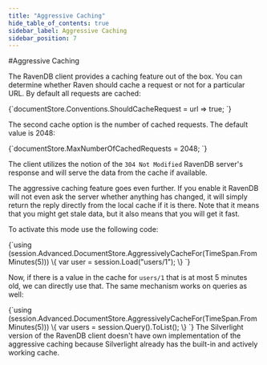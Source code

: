 ```yaml
---
title: "Aggressive Caching"
hide_table_of_contents: true
sidebar_label: Aggressive Caching
sidebar_position: 7
---
```



#Aggressive Caching

The RavenDB client provides a caching feature out of the box. You can determine whether Raven should cache a request or not for a particular URL. By default all requests are cached:

<TabItem value="should_cache_delegate" label="should_cache_delegate">
<CodeBlock language="csharp">
{`documentStore.Conventions.ShouldCacheRequest = url => true;
`}
</CodeBlock>
</TabItem>

The second cache option is the number of cached requests. The default value is 2048:

<TabItem value="max_number_of_requests" label="max_number_of_requests">
<CodeBlock language="csharp">
{`documentStore.MaxNumberOfCachedRequests = 2048;
`}
</CodeBlock>
</TabItem>

The client utilizes the notion of the `304 Not Modified` RavenDB server's response and will serve the data from the cache if available. 

The aggressive caching feature goes even further. If you enable it RavenDB will not even ask the server whether anything has changed,
it will simply return the reply directly from the local cache if it is there. Note that it means that you might get stale data, but it also means that you will get it fast.

To activate this mode use the following code:

<TabItem value="aggressive_cache_load" label="aggressive_cache_load">
<CodeBlock language="csharp">
{`using (session.Advanced.DocumentStore.AggressivelyCacheFor(TimeSpan.FromMinutes(5)))
\{
	var user = session.Load<User>("users/1");
\}
`}
</CodeBlock>
</TabItem>

Now, if there is a value in the cache for `users/1` that is at most 5 minutes old, we can directly use that. The same mechanism works on queries as well:

<TabItem value="aggressive_cache_query" label="aggressive_cache_query">
<CodeBlock language="csharp">
{`using (session.Advanced.DocumentStore.AggressivelyCacheFor(TimeSpan.FromMinutes(5)))
\{
	var users = session.Query<User>().ToList();
\}
`}
</CodeBlock>
</TabItem>

<Admonition type="note" title="">
The Silverlight version of the RavenDB client doesn't have own implementation of the aggressive caching because Silverlight already has the built-in and actively working cache.
</Admonition>